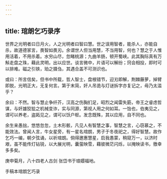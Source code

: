 ```yaml
---
---
---
```

title: 琯朗乞巧录序
---







世界之光明者曰日月火，人之光明者曰智曰慧。世之误用智者，能杀人，亦能自杀，故道德家言，畏智如畏刃。余谓世人但当用慧，不当用智，何也？慧之于人惟用活着，不用杀着。水穷山尽，忽睹桃源；九曲羊肠，顿开蜀峡。此其胸际真有万斛走盘之珠，藉此灵明，出以应世。谈言微中，片语可以解纷；窍会相投，即时可以排难。磁之引铁，珀之摄刍，其遇合盖不可测识也。

或曰：所言信矣，但书中所载，哲人智士，盘根错节，迎刃即解，荆棘藤萝，掉臂即脱，光明正大，无复何言。第于末简，奸人吊诡与灯谜拆字亦复记之，毋乃太滥乎？

余曰：不然。智与慧止争纤芥，汉高之伤胸扪足，昭烈之闻雷失筯，帝王之睿虑哲谋，与奸雄狡狯之机械变诈，实与同源，第视人用之何如耳。一饴也，伯夷见之，谓可以养老，盗跖见之，谓可以饫户枢。发念既殊，其以应用，自不同也。

余生来愚拙，悠悠忽忽，土木形骸，凡见人有智慧之事，智慧之言，心窃慕之，不能效法。曾闻人言，牛女星旁，有一星名琯朗，男子于冬夜祀之，得好智慧。故作乞巧一编，朝夕弦诵，以祈琯朗。倘得邀惠慧星，启我愚蒙，稍窥万一，以济时艰，虽不能传灯钻锐，以大展光明，囊萤映雪，藉彼微茫闪烁，以掩映读书，徼幸多多矣。

庚申菊月，八十四老人古剑 张岱书于琅嬛福地。

手稿本琯朗乞巧录
